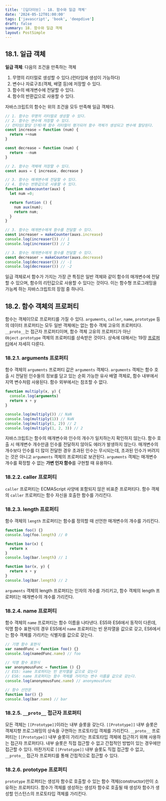 ```yaml
---
title: '[딥다이브] - 18. 함수와 일급 객체'
date: '2024-05-12T01:00:00'
tags: ['javascript', 'book', 'deepdive']
draft: false
summary: 18. 함수와 일급 객체
layout: PostSimple
---
```


## 18.1. 일급 객체

**일급 객체**: 다음의 조건을 만족하는 객체

1. 무명의 리터럴로 생성할 수 있다.(런타임에 생성이 가능하다)
2. 변수나 자료구조(객체, 배열 등)에 저장할 수 있다.
3. 함수의 배개변수에 전달할 수 있다.
4. 함수의 반환값으로 사용할 수 있다.

자바스크립트의 함수는 위의 조건을 모두 만족해 일급 객체다.

```js
// 1. 함수는 무명의 리터럴로 생성할 수 있다.
// 2. 함수는 변수에 저장할 수 있다.
// 런타임(할당 단계)에 함수 리터럴이 평가되어 함수 객체가 생성되고 변수에 할당된다.
const increase = function (num) {
  return ++num
}

const decrease = function (num) {
  return --num
}

// 2. 함수는 객체에 저장할 수 있다.
const auxs = { increase, decrease }

// 3. 함수는 매개변수에 전달할 수 있다.
// 4. 함수는 반환값으로 사용할 수 있다.
function makecounter(aux) {
  let num =0;

  return funtion () {
    num aux(num);
    return num;
  }
}

// 3. 함수는 매개변수에게 함수를 전달할 수 있다.
const increaser = makeCounter(auxs.increase)
console.log(increaser()) // 1
console.log(increaser()) // 2

// 3. 함수는 매개변수에게 함수를 전달할 수 있다.
const decreaser = makeCounter(auxs.decrease)
console.log(decreaser()) // -1
console.log(decreaser()) // -2
```

일급 객체로서 함수가 가지는 가장 큰 특징은 일반 객체와 같이 함수의 매개변수에 전달할 수 있으며, 함수의 리턴값으로 사용할 수 있다는 것이다. 이는 함수형 프로그래밍을 가능케 하는 자바스크립트의 장점 중 하나다.

## 18.2. 함수 객체의 프로퍼티

함수는 객체이므로 프로퍼티를 가질 수 있다. `arguments`, `caller`, `name`, `prototype` 등의 데이터 프로퍼티는 모두 일반 객체에는 없는 함수 객체 고유의 프로퍼티다. `__proto__`는 접근자 프로퍼티이며, 함수 객체 고유의 프로퍼티가 아닌 `Object.prototype` 객체의 프로퍼티를 상속받은 것이다. 상속에 대해서는 19장 [프로퍼티](<https://94sssh-code.vercel.app/blog/%EB%94%A5%EB%8B%A4%EC%9D%B4%EB%B8%8C_19_%ED%94%84%EB%A1%9C%ED%86%A0%ED%83%80%EC%9E%85(1)>)에서 자세히 다룬다.

### 18.2.1. arguments 프로퍼티

함수 객체의 `arguments` 프로퍼티 값은 `arguments` 객체다. `arguments` 객체는 함수 호출 시 전달된 인수들의 정보를 담고 있는 순회 가능한 유사 배열 객체로, 함수 내부에서 지역 변수처럼 사용된다. 함수 외부에서는 참조할 수 없다.

```js
function multiply(x, y) {
  console.log(arguments)
  return x + y
}

console.log(multiply()) // NaN
console.log(multiply(1)) // NaN
console.log(multiply(1, 2)) // 2
console.log(multiply(1, 2, 3)) // 2
```

자바스크립트는 함수의 매개변수와 인수의 개수가 일치하는지 확인하지 않는다. 함수 호출 시 매개변수 개수만큼 인수를 전달하지 않아도 에러가 발생하지 않는다. 매개변수의 개수보다 인수를 더 많이 전달한 경우 초과된 인수는 무시되는데, 초과된 인수가 버려지는 것은 아니고 `arguments` 객체의 프로퍼티로 보관된다. `arguments` 객체는 매개변수 개수를 확정할 수 없는 **가변 인자 함수**를 구현할 때 유용하다.

### 18.2.2. caller 프로퍼티

`caller` 프로퍼티는 ECMAScript 사양에 포함되지 않은 비표준 프로퍼티다. 함수 객체의 `caller` 프로퍼티는 함수 자신을 호출한 함수를 가리킨다.

### 18.2.3. length 프로퍼티

함수 객체의 `length` 프로퍼티는 함수를 정의할 때 선언한 매개변수의 개수를 가리킨다.

```js
function foo() {}
console.log(foo.length) // 0

function bar(x) {
  return x
}
console.log(bar.length) // 1

function bar(x, y) {
  return x + y
}
console.log(bar.length) // 2
```

`arguments` 객체의 length 프로퍼티는 인자의 개수를 가리키고, 함수 객체의 length 프로퍼티는 매개변수의 개수를 가리킨다.

### 18.2.4. name 프로퍼티

함수 객체의 `name` 프로퍼티는 함수 이름을 나타낸다. ES5와 ES6에서 동작이 다른데, 익명 함수 표현식의 경우 ES5에서 `name` 프로퍼티는 빈 문자열을 값으로 갖고, ES6에서는 함수 객체를 가리키는 식별자를 값으로 갖는다.

```js
// 기명 함수 표현식
var namedFunc = function foo() {}
console.log(namedFunc.name) // foo

// 익명 함수 표현식
var anonymousFunc = function () {}
// ES5: name 프로퍼티는 빈 문자열을 값으로 갖는다
// ES6: name 프로퍼티는 함수 객체를 가리키는 변수 이름을 값으로 갖는다.
console.log(anonymousFunc.name) // anonymousFunc

// 함수 선언문
function bar() {}
console.log(bar.name) // bar
```

### 18.2.5. `__proto__` 접근자 프로퍼티

모든 객체는 `[[Prototype]]`이라는 내부 슬롯을 갖는다. `[[Prototype]]` 내부 슬롯은 객체지향 프로그래밍의 상속을 구현하는 프로토타입 객체를 가리킨다. `__proto__` 프로퍼티는 `[[Prototype]]` 내부 슬롯이 가리키는 프로토타입 객체에 접근하기 위해 사용하는 접근자 프로퍼티다. 내부 슬롯은 직접 접근할 수 없고 간접적인 방법이 있는 경우에만 접근할 수 있다. 마찬가지로 `[[Prototype]]` 내부 슬롯도 직접 접근할 수 없고, `__proto__` 접근자 프로퍼티를 통해 간접적으로 접근할 수 있다.

### 18.2.6. prototype 프로퍼티

`prototype` 프로퍼티는 생성자 함수로 호출할 수 있는 함수 객체(constructor)만이 소유하는 프로퍼티다. 함수가 객체를 생성하는 생성자 함수로 호출될 때 생성자 함수가 생성할 인스턴스의 프로토타입 객체를 가리킨다.
